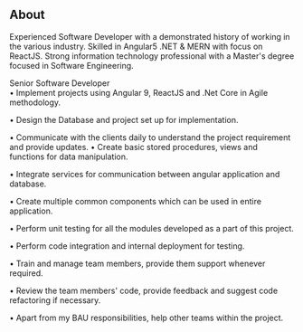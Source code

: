 ## About

Experienced Software Developer with a demonstrated history of working in the various industry. Skilled in Angular5
.NET & MERN with focus on ReactJS. Strong information technology professional with a Master's degree focused in Software Engineering.

Senior Software Developer	
•	Implement projects using Angular 9, ReactJS and .Net Core in Agile methodology.

•	Design the Database and project set up for implementation.

•	Communicate with the clients daily to understand the project requirement and provide updates.
•	Create basic stored procedures, views and functions for data manipulation.

•	Integrate services for communication between angular application and database.

•	Create multiple common components which can be used in entire application.

•	Perform unit testing for all the modules developed as a part of this project.

•	Perform code integration and internal deployment for testing.

•	Train and manage team members, provide them support whenever required.

•	Review the team members' code, provide feedback and suggest code refactoring if necessary.

•	Apart from my BAU responsibilities, help other teams within the project.
